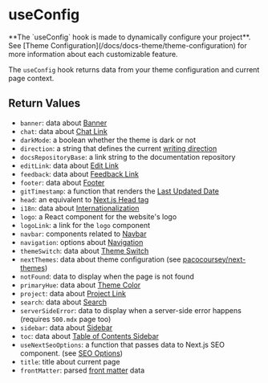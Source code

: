 
# useConfig

<Callout type="warning">
  **The `useConfig` hook is made to dynamically configure your project**. See
  [Theme Configuration](/docs/docs-theme/theme-configuration) for more
  information about each customizable feature.
</Callout>

The `useConfig` hook returns data from your theme configuration and current page
context.

## Return Values

- `banner`: data about [Banner](/docs/docs-theme/theme-configuration#banner)
- `chat`: data about [Chat Link](/docs/docs-theme/theme-configuration#chat-link)
- `darkMode`: a boolean whether the theme is dark or not
- `direction`: a string that defines the current
  [writing direction](/docs/docs-theme/theme-configuration#writing-direction)
- `docsRepositoryBase`: a link string to the documentation repository
- `editLink`: data about
  [Edit Link](/docs/docs-theme/theme-configuration#edit-link)
- `feedback`: data about
  [Feedback Link](/docs/docs-theme/theme-configuration#feedback-link)
- `footer`: data about [Footer](/docs/docs-theme/theme-configuration#footer)
- `gitTimestamp`: a function that renders the
  [Last Updated Date](/docs/docs-theme/theme-configuration#last-updated-date)
- `head`: an equivalent to
  [Next.js Head tag](https://nextjs.org/docs/pages/api-reference/components/head)
- `i18n`: data about [Internationalization](/docs/guide/i18n)
- `logo`: a React component for the website's logo
- `logoLink`: a link for the `logo` component
- `navbar`: components related to
  [Navbar](/docs/docs-theme/theme-configuration#customize-the-navbar)
- `navigation`: options about
  [Navigation](/docs/docs-theme/theme-configuration#navigation)
- `themeSwitch`: data about
  [Theme Switch](/docs/docs-theme/theme-configuration#theme-switch)
- `nextThemes`: data about theme configuration (see
  [pacocoursey/next-themes](https://github.com/pacocoursey/next-themes))
- `notFound`: data to display when the page is not found
- `primaryHue`: data about
  [Theme Color](/docs/docs-theme/theme-configuration#theme-color)
- `project`: data about
  [Project Link](/docs/docs-theme/theme-configuration#project-link)
- `search`: data about [Search](/docs/docs-theme/theme-configuration#search)
- `serverSideError`: data to display when a server-side error happens (requires
  `500.mdx` page too)
- `sidebar`: data about [Sidebar](/docs/docs-theme/theme-configuration#sidebar)
- `toc`: data about
  [Table of Contents Sidebar](/docs/docs-theme/theme-configuration#toc-sidebar)
- `useNextSeoOptions`: a function that passes data to Next.js SEO component.
  (see [SEO Options](/docs/docs-theme/theme-configuration#seo-options))
- `title`: title about current page
- `frontMatter`: parsed [front matter](https://jekyllrb.com/docs/front-matter)
  data
